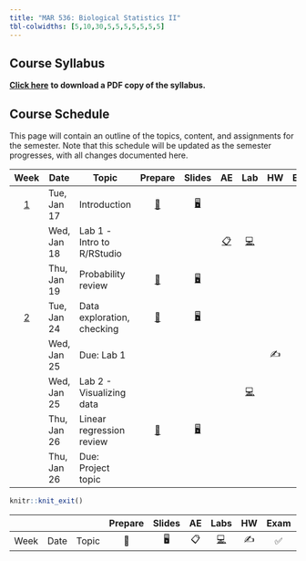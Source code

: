 ```yaml
---
title: "MAR 536: Biological Statistics II"
tbl-colwidths: [5,10,30,5,5,5,5,5,5,5]
---
```


## Course Syllabus

[**Click here**](documents/MAR536_BiolStats2_syllabus_SPR2023_20230115.pdf "PDF of syllabus") **to download a PDF copy of the syllabus.**

## Course Schedule

This page will contain an outline of the topics, content, and assignments for the semester. Note that this schedule will be updated as the semester progresses, with all changes documented here.

::: column-screen-inset-right
|           Week           | Date        | Topic                      |                            Prepare                             |                                   Slides                                   |               AE               |                                     Lab                                     | HW  | Exam | Project |
|:------------------------:|-------------|----------------------------|:--------------------------------------------------------------:|:--------------------------------------------------------------------------:|:------------------------------:|:---------------------------------------------------------------------------:|:---:|:----:|:-------:|
| [1](/weeks/week-01.html) | Tue, Jan 17 | Introduction               | [📖](/weeks/week-01.html#prepare){aria-label="Week 1 summary"} |    [🖥️](/lectures/lec-01.pptx "Lab slides"){aria-label="Lab 0 slides"}     |                                |                                                                             |     |      |         |
|                          | Wed, Jan 18 | Lab 1 -Intro to R/RStudio  |                                                                |                                                                            | [📋](labs/lab-exercise-01.pdf) | [💻](/labs/lab-01.html "Lab instructions"){aria-label="Lab 0 instructions"} |     |      |         |
|                          | Thu, Jan 19 | Probability review         | [📖](/weeks/week-01.html#prepare){aria-label="Week 1 summary"} | [🖥️](/lectures/lec-02.pdf "Lecture slides"){aria-label="Lecture 1 slides"} |                                |                                                                             |     |      |         |
| [2](/weeks/week-02.html) | Tue, Jan 24 | Data exploration, checking | [📖](/weeks/week-02.html#prepare){aria-label="Week 1 summary"} |     [🖥️](/lectures/lec-03.pdf "Lab slides"){aria-label="Lab 1 slides"}     |                                |                                                                             |     |      |         |
|                          | Wed, Jan 25 | Due: Lab 1                 |                                                                |                                                                            |                                |                                                                             | ✍️  |      |         |
|                          | Wed, Jan 25 | Lab 2 - Visualizing data   |                                                                |                                                                            |                                | [💻](/labs/lab-02.html "Lab instructions"){aria-label="Lab 0 instructions"} |     |      |         |
|                          | Thu, Jan 26 | Linear regression review   | [📖](/weeks/week-02.html#prepare){aria-label="Week 2 summary"} | [🖥️](/slides/lec-03.html "Lecture slides"){aria-label="Lecture 3 slides"}  |                                |                                                                             |     |      |         |
|                          | Thu, Jan 26 | Due: Project topic         |                                                                |                                                                            |                                |                                                                             |     |      |   📂    |
:::

```r
knitr::knit_exit()
```

|      |      |       | Prepare | Slides | AE  |                                                    Labs                                                    | HW  | Exam | Project |
|------|------|-------|:-------:|:------:|:---:|:----------------------------------------------------------------------------------------------------------:|:---:|:----:|:-------:|
| Week | Date | Topic |   📖    |   🖥️   | 📋  | [💻](https://sakai.duke.edu/samigo-app/servlet/Login?id=6fa7ebf3-01af-42a6-91ba-3e813d3901221641094171786) | ✍️  |  ✅  |   📂    |
